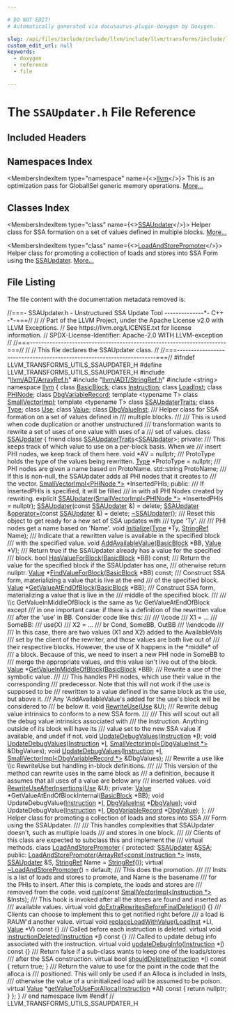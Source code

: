 ```yaml
---

# DO NOT EDIT!
# Automatically generated via docusaurus-plugin-doxygen by Doxygen.

slug: /api/files/include/include/llvm/include/llvm/transforms/include/llvm/transforms/utils/ssaupdater-h
custom_edit_url: null
keywords:
  - doxygen
  - reference
  - file

---
```





# The `SSAUpdater.h` File Reference

<DoxygenPage pluginConfig={pluginConfig}>



## Included Headers

<IncludesList>
<IncludesListItem
  filePath="llvm/ADT/ArrayRef.h"
  permalink="/docs/api/files/include/include/llvm/include/llvm/adt/arrayref-h"
  isLocal="true" />
<IncludesListItem
  filePath="llvm/ADT/StringRef.h"
  permalink="/docs/api/files/include/include/llvm/include/llvm/adt/stringref-h"
  isLocal="true" />
<IncludesListItem
  filePath="string"
  permalink=""
  isLocal="false" />
</IncludesList>

## Namespaces Index

<MembersIndex>

<MembersIndexItem
  type="namespace"
  name={<><a href="/docs/api/namespaces/llvm">llvm</a></>}>
This is an optimization pass for GlobalISel generic memory operations. <a href="/docs/api/namespaces/llvm/#details">More...</a>
</MembersIndexItem>

</MembersIndex>

## Classes Index

<MembersIndex>

<MembersIndexItem
  type="class"
  name={<><a href="/docs/api/classes/llvm/ssaupdater">SSAUpdater</a></>}>
Helper class for SSA formation on a set of values defined in multiple blocks. <a href="/docs/api/classes/llvm/ssaupdater/#details">More...</a>
</MembersIndexItem>

<MembersIndexItem
  type="class"
  name={<><a href="/docs/api/classes/llvm/loadandstorepromoter">LoadAndStorePromoter</a></>}>
Helper class for promoting a collection of loads and stores into SSA Form using the <a href="/docs/api/classes/llvm/ssaupdater">SSAUpdater</a>. <a href="/docs/api/classes/llvm/loadandstorepromoter/#details">More...</a>
</MembersIndexItem>

</MembersIndex>


## File Listing

The file content with the documentation metadata removed is:

<ProgramListing>

<Link id="l00001" /><CodeLine lineNumber="1" lineLink="/docs/api/classes/llvm/ssaupdater/#ae4d9ee7af6013309bc08eb7b3a95ea3b"><Highlight kind="comment">//===- SSAUpdater.h - Unstructured SSA Update Tool --------------&#42;- C++ -&#42;-===//</Highlight><Highlight kind="normal"></Highlight></CodeLine>
<Link id="l00002" /><CodeLine lineNumber="2"><Highlight kind="normal"></Highlight><Highlight kind="comment">//</Highlight><Highlight kind="normal"></Highlight></CodeLine>
<Link id="l00003" /><CodeLine lineNumber="3"><Highlight kind="normal"></Highlight><Highlight kind="comment">// Part of the LLVM Project, under the Apache License v2.0 with LLVM Exceptions.</Highlight><Highlight kind="normal"></Highlight></CodeLine>
<Link id="l00004" /><CodeLine lineNumber="4"><Highlight kind="normal"></Highlight><Highlight kind="comment">// See https://llvm.org/LICENSE.txt for license information.</Highlight><Highlight kind="normal"></Highlight></CodeLine>
<Link id="l00005" /><CodeLine lineNumber="5"><Highlight kind="normal"></Highlight><Highlight kind="comment">// SPDX-License-Identifier: Apache-2.0 WITH LLVM-exception</Highlight><Highlight kind="normal"></Highlight></CodeLine>
<Link id="l00006" /><CodeLine lineNumber="6"><Highlight kind="normal"></Highlight><Highlight kind="comment">//</Highlight><Highlight kind="normal"></Highlight></CodeLine>
<Link id="l00007" /><CodeLine lineNumber="7"><Highlight kind="normal"></Highlight><Highlight kind="comment">//===----------------------------------------------------------------------===//</Highlight><Highlight kind="normal"></Highlight></CodeLine>
<Link id="l00008" /><CodeLine lineNumber="8"><Highlight kind="normal"></Highlight><Highlight kind="comment">//</Highlight><Highlight kind="normal"></Highlight></CodeLine>
<Link id="l00009" /><CodeLine lineNumber="9"><Highlight kind="normal"></Highlight><Highlight kind="comment">// This file declares the SSAUpdater class.</Highlight><Highlight kind="normal"></Highlight></CodeLine>
<Link id="l00010" /><CodeLine lineNumber="10"><Highlight kind="normal"></Highlight><Highlight kind="comment">//</Highlight><Highlight kind="normal"></Highlight></CodeLine>
<Link id="l00011" /><CodeLine lineNumber="11"><Highlight kind="normal"></Highlight><Highlight kind="comment">//===----------------------------------------------------------------------===//</Highlight><Highlight kind="normal"></Highlight></CodeLine>
<Link id="l00012" /><CodeLine lineNumber="12"><Highlight kind="normal"></Highlight></CodeLine>
<Link id="l00013" /><CodeLine lineNumber="13"><Highlight kind="normal"></Highlight><Highlight kind="preprocessor">#ifndef LLVM&#95;TRANSFORMS&#95;UTILS&#95;SSAUPDATER&#95;H</Highlight><Highlight kind="normal"></Highlight></CodeLine>
<Link id="l00014" /><CodeLine lineNumber="14"><Highlight kind="normal"></Highlight><Highlight kind="preprocessor">#define LLVM&#95;TRANSFORMS&#95;UTILS&#95;SSAUPDATER&#95;H</Highlight><Highlight kind="normal"></Highlight></CodeLine>
<Link id="l00015" /><CodeLine lineNumber="15"><Highlight kind="normal"></Highlight></CodeLine>
<Link id="l00016" /><CodeLine lineNumber="16"><Highlight kind="normal"></Highlight><Highlight kind="preprocessor">#include &quot;<a href="/docs/api/files/include/include/llvm/include/llvm/adt/arrayref-h">llvm/ADT/ArrayRef.h</a>&quot;</Highlight><Highlight kind="normal"></Highlight></CodeLine>
<Link id="l00017" /><CodeLine lineNumber="17"><Highlight kind="normal"></Highlight><Highlight kind="preprocessor">#include &quot;<a href="/docs/api/files/include/include/llvm/include/llvm/adt/stringref-h">llvm/ADT/StringRef.h</a>&quot;</Highlight><Highlight kind="normal"></Highlight></CodeLine>
<Link id="l00018" /><CodeLine lineNumber="18"><Highlight kind="normal"></Highlight><Highlight kind="preprocessor">#include &lt;string&gt;</Highlight><Highlight kind="normal"></Highlight></CodeLine>
<Link id="l00019" /><CodeLine lineNumber="19"><Highlight kind="normal"></Highlight></CodeLine>
<Link id="l00020" /><CodeLine lineNumber="20"><Highlight kind="normal"></Highlight><Highlight kind="keyword">namespace </Highlight><Highlight kind="normal"><a href="/docs/api/namespaces/llvm">llvm</a> &#123;</Highlight></CodeLine>
<Link id="l00021" /><CodeLine lineNumber="21"><Highlight kind="normal"></Highlight></CodeLine>
<Link id="l00022" /><CodeLine lineNumber="22"><Highlight kind="normal"></Highlight><Highlight kind="keyword">class </Highlight><Highlight kind="normal"><a href="/docs/api/classes/llvm/basicblock">BasicBlock</a>;</Highlight></CodeLine>
<Link id="l00023" /><CodeLine lineNumber="23"><Highlight kind="normal"></Highlight><Highlight kind="keyword">class </Highlight><Highlight kind="normal"><a href="/docs/api/classes/llvm/instruction">Instruction</a>;</Highlight></CodeLine>
<Link id="l00024" /><CodeLine lineNumber="24"><Highlight kind="normal"></Highlight><Highlight kind="keyword">class </Highlight><Highlight kind="normal"><a href="/docs/api/classes/llvm/loadinst">LoadInst</a>;</Highlight></CodeLine>
<Link id="l00025" /><CodeLine lineNumber="25"><Highlight kind="normal"></Highlight><Highlight kind="keyword">class </Highlight><Highlight kind="normal"><a href="/docs/api/classes/llvm/phinode">PHINode</a>;</Highlight></CodeLine>
<Link id="l00026" /><CodeLine lineNumber="26"><Highlight kind="normal"></Highlight><Highlight kind="keyword">class </Highlight><Highlight kind="normal"><a href="/docs/api/classes/llvm/dbgvariablerecord">DbgVariableRecord</a>;</Highlight></CodeLine>
<Link id="l00027" /><CodeLine lineNumber="27"><Highlight kind="normal"></Highlight><Highlight kind="keyword">template</Highlight><Highlight kind="normal"> &lt;</Highlight><Highlight kind="keyword">typename</Highlight><Highlight kind="normal"> T&gt; </Highlight><Highlight kind="keyword">class </Highlight><Highlight kind="normal"><a href="/docs/api/classes/llvm/smallvectorimpl">SmallVectorImpl</a>;</Highlight></CodeLine>
<Link id="l00028" /><CodeLine lineNumber="28"><Highlight kind="normal"></Highlight><Highlight kind="keyword">template</Highlight><Highlight kind="normal"> &lt;</Highlight><Highlight kind="keyword">typename</Highlight><Highlight kind="normal"> T&gt; </Highlight><Highlight kind="keyword">class </Highlight><Highlight kind="normal"><a href="/docs/api/classes/llvm/ssaupdatertraits">SSAUpdaterTraits</a>;</Highlight></CodeLine>
<Link id="l00029" /><CodeLine lineNumber="29"><Highlight kind="normal"></Highlight><Highlight kind="keyword">class </Highlight><Highlight kind="normal"><a href="/docs/api/classes/llvm/type">Type</a>;</Highlight></CodeLine>
<Link id="l00030" /><CodeLine lineNumber="30"><Highlight kind="normal"></Highlight><Highlight kind="keyword">class </Highlight><Highlight kind="normal"><a href="/docs/api/classes/llvm/use">Use</a>;</Highlight></CodeLine>
<Link id="l00031" /><CodeLine lineNumber="31"><Highlight kind="normal"></Highlight><Highlight kind="keyword">class </Highlight><Highlight kind="normal"><a href="/docs/api/classes/llvm/value">Value</a>;</Highlight></CodeLine>
<Link id="l00032" /><CodeLine lineNumber="32"><Highlight kind="normal"></Highlight><Highlight kind="keyword">class </Highlight><Highlight kind="normal"><a href="/docs/api/classes/llvm/dbgvalueinst">DbgValueInst</a>;</Highlight></CodeLine>
<Link id="l00033" /><CodeLine lineNumber="33"><Highlight kind="normal"></Highlight><Highlight kind="comment"></Highlight></CodeLine>
<Link id="l00034" /><CodeLine lineNumber="34"><Highlight kind="comment">/// Helper class for SSA formation on a set of values defined in</Highlight></CodeLine>
<Link id="l00035" /><CodeLine lineNumber="35"><Highlight kind="comment">/// multiple blocks.</Highlight></CodeLine>
<Link id="l00036" /><CodeLine lineNumber="36"><Highlight kind="comment">///</Highlight></CodeLine>
<Link id="l00037" /><CodeLine lineNumber="37"><Highlight kind="comment">/// This is used when code duplication or another unstructured</Highlight></CodeLine>
<Link id="l00038" /><CodeLine lineNumber="38"><Highlight kind="comment">/// transformation wants to rewrite a set of uses of one value with uses of a</Highlight></CodeLine>
<Link id="l00039" /><CodeLine lineNumber="39"><Highlight kind="comment">/// set of values.</Highlight><Highlight kind="normal"></Highlight></CodeLine>
<Link id="l00040" /><CodeLine lineNumber="40" lineLink="/docs/api/classes/llvm/ssaupdater"><Highlight kind="normal"></Highlight><Highlight kind="keyword">class </Highlight><Highlight kind="normal"><a href="/docs/api/classes/llvm/ssaupdater/#a8450e3821baaad374cd2e01184e07b9c">SSAUpdater</a> &#123;</Highlight></CodeLine>
<Link id="l00041" /><CodeLine lineNumber="41"><Highlight kind="normal">  </Highlight><Highlight kind="keyword">friend</Highlight><Highlight kind="normal"> </Highlight><Highlight kind="keyword">class </Highlight><Highlight kind="normal"><a href="/docs/api/classes/llvm/ssaupdatertraits">SSAUpdaterTraits</a>&lt;<a href="/docs/api/classes/llvm/ssaupdater/#a8450e3821baaad374cd2e01184e07b9c">SSAUpdater</a>&gt;;</Highlight></CodeLine>
<Link id="l00042" /><CodeLine lineNumber="42"><Highlight kind="normal"></Highlight></CodeLine>
<Link id="l00043" /><CodeLine lineNumber="43"><Highlight kind="normal"></Highlight><Highlight kind="keyword">private</Highlight><Highlight kind="normal">:</Highlight><Highlight kind="comment"></Highlight></CodeLine>
<Link id="l00044" /><CodeLine lineNumber="44"><Highlight kind="comment">  /// This keeps track of which value to use on a per-block basis. When we</Highlight></CodeLine>
<Link id="l00045" /><CodeLine lineNumber="45"><Highlight kind="comment">  /// insert PHI nodes, we keep track of them here.</Highlight><Highlight kind="normal"></Highlight></CodeLine>
<Link id="l00046" /><CodeLine lineNumber="46"><Highlight kind="normal">  </Highlight><Highlight kind="keywordtype">void</Highlight><Highlight kind="normal"> &#42;AV = </Highlight><Highlight kind="keyword">nullptr</Highlight><Highlight kind="normal">;</Highlight></CodeLine>
<Link id="l00047" /><CodeLine lineNumber="47"><Highlight kind="normal"></Highlight><Highlight kind="comment"></Highlight></CodeLine>
<Link id="l00048" /><CodeLine lineNumber="48"><Highlight kind="comment">  /// ProtoType holds the type of the values being rewritten.</Highlight><Highlight kind="normal"></Highlight></CodeLine>
<Link id="l00049" /><CodeLine lineNumber="49"><Highlight kind="normal">  <a href="/docs/api/classes/llvm/type">Type</a> &#42;ProtoType = </Highlight><Highlight kind="keyword">nullptr</Highlight><Highlight kind="normal">;</Highlight></CodeLine>
<Link id="l00050" /><CodeLine lineNumber="50"><Highlight kind="normal"></Highlight><Highlight kind="comment"></Highlight></CodeLine>
<Link id="l00051" /><CodeLine lineNumber="51"><Highlight kind="comment">  /// PHI nodes are given a name based on ProtoName.</Highlight><Highlight kind="normal"></Highlight></CodeLine>
<Link id="l00052" /><CodeLine lineNumber="52"><Highlight kind="normal">  std::string ProtoName;</Highlight></CodeLine>
<Link id="l00053" /><CodeLine lineNumber="53"><Highlight kind="normal"></Highlight><Highlight kind="comment"></Highlight></CodeLine>
<Link id="l00054" /><CodeLine lineNumber="54"><Highlight kind="comment">  /// If this is non-null, the SSAUpdater adds all PHI nodes that it creates to</Highlight></CodeLine>
<Link id="l00055" /><CodeLine lineNumber="55"><Highlight kind="comment">  /// the vector.</Highlight><Highlight kind="normal"></Highlight></CodeLine>
<Link id="l00056" /><CodeLine lineNumber="56"><Highlight kind="normal">  <a href="/docs/api/classes/llvm/smallvectorimpl">SmallVectorImpl&lt;PHINode &#42;&gt;</a> &#42;InsertedPHIs;</Highlight></CodeLine>
<Link id="l00057" /><CodeLine lineNumber="57"><Highlight kind="normal"></Highlight></CodeLine>
<Link id="l00058" /><CodeLine lineNumber="58"><Highlight kind="normal"></Highlight><Highlight kind="keyword">public</Highlight><Highlight kind="normal">:</Highlight><Highlight kind="comment"></Highlight></CodeLine>
<Link id="l00059" /><CodeLine lineNumber="59"><Highlight kind="comment">  /// If InsertedPHIs is specified, it will be filled</Highlight></CodeLine>
<Link id="l00060" /><CodeLine lineNumber="60"><Highlight kind="comment">  /// in with all PHI Nodes created by rewriting.</Highlight><Highlight kind="normal"></Highlight></CodeLine>
<Link id="l00061" /><CodeLine lineNumber="61"><Highlight kind="normal">  </Highlight><Highlight kind="keyword">explicit</Highlight><Highlight kind="normal"> <a href="/docs/api/classes/llvm/ssaupdater/#a8450e3821baaad374cd2e01184e07b9c">SSAUpdater</a>(<a href="/docs/api/classes/llvm/smallvectorimpl">SmallVectorImpl&lt;PHINode &#42;&gt;</a> &#42;InsertedPHIs = </Highlight><Highlight kind="keyword">nullptr</Highlight><Highlight kind="normal">);</Highlight></CodeLine>
<Link id="l00062" /><CodeLine lineNumber="62" lineLink="/docs/api/classes/llvm/ssaupdater/#ab12d8b019d8a4561686fa1493476eb7f"><Highlight kind="normal">  <a href="/docs/api/classes/llvm/ssaupdater/#ab12d8b019d8a4561686fa1493476eb7f">SSAUpdater</a>(</Highlight><Highlight kind="keyword">const</Highlight><Highlight kind="normal"> <a href="/docs/api/classes/llvm/ssaupdater/#a8450e3821baaad374cd2e01184e07b9c">SSAUpdater</a> &amp;) = </Highlight><Highlight kind="keyword">delete</Highlight><Highlight kind="normal">;</Highlight></CodeLine>
<Link id="l00063" /><CodeLine lineNumber="63" lineLink="/docs/api/classes/llvm/ssaupdater/#a372e48a7ebee2344db07fef48667604e"><Highlight kind="normal">  <a href="/docs/api/classes/llvm/ssaupdater/#a8450e3821baaad374cd2e01184e07b9c">SSAUpdater</a> &amp;<a href="/docs/api/classes/llvm/ssaupdater/#a372e48a7ebee2344db07fef48667604e">operator=</a>(</Highlight><Highlight kind="keyword">const</Highlight><Highlight kind="normal"> <a href="/docs/api/classes/llvm/ssaupdater/#a8450e3821baaad374cd2e01184e07b9c">SSAUpdater</a> &amp;) = </Highlight><Highlight kind="keyword">delete</Highlight><Highlight kind="normal">;</Highlight></CodeLine>
<Link id="l00064" /><CodeLine lineNumber="64"><Highlight kind="normal">  <a href="/docs/api/classes/llvm/ssaupdater/#a5a1cb31475d8d5088cbe0e04e3b27a64">~SSAUpdater</a>();</Highlight></CodeLine>
<Link id="l00065" /><CodeLine lineNumber="65"><Highlight kind="normal"></Highlight><Highlight kind="comment"></Highlight></CodeLine>
<Link id="l00066" /><CodeLine lineNumber="66"><Highlight kind="comment">  /// Reset this object to get ready for a new set of SSA updates with</Highlight></CodeLine>
<Link id="l00067" /><CodeLine lineNumber="67"><Highlight kind="comment">  /// type &#39;Ty&#39;.</Highlight></CodeLine>
<Link id="l00068" /><CodeLine lineNumber="68"><Highlight kind="comment">  ///</Highlight></CodeLine>
<Link id="l00069" /><CodeLine lineNumber="69"><Highlight kind="comment">  /// PHI nodes get a name based on &#39;Name&#39;.</Highlight><Highlight kind="normal"></Highlight></CodeLine>
<Link id="l00070" /><CodeLine lineNumber="70"><Highlight kind="normal">  </Highlight><Highlight kind="keywordtype">void</Highlight><Highlight kind="normal"> <a href="/docs/api/classes/llvm/ssaupdater/#a4fe3279aae4f726813a672d4a9b26cb1">Initialize</a>(<a href="/docs/api/classes/llvm/type">Type</a> &#42;Ty, <a href="/docs/api/classes/llvm/stringref">StringRef</a> Name);</Highlight></CodeLine>
<Link id="l00071" /><CodeLine lineNumber="71"><Highlight kind="normal"></Highlight><Highlight kind="comment"></Highlight></CodeLine>
<Link id="l00072" /><CodeLine lineNumber="72"><Highlight kind="comment">  /// Indicate that a rewritten value is available in the specified block</Highlight></CodeLine>
<Link id="l00073" /><CodeLine lineNumber="73"><Highlight kind="comment">  /// with the specified value.</Highlight><Highlight kind="normal"></Highlight></CodeLine>
<Link id="l00074" /><CodeLine lineNumber="74"><Highlight kind="normal">  </Highlight><Highlight kind="keywordtype">void</Highlight><Highlight kind="normal"> <a href="/docs/api/classes/llvm/ssaupdater/#af0d1a82b4e629e834c2ed53e5cbe22ef">AddAvailableValue</a>(<a href="/docs/api/classes/llvm/basicblock">BasicBlock</a> &#42;BB, <a href="/docs/api/classes/llvm/value">Value</a> &#42;V);</Highlight></CodeLine>
<Link id="l00075" /><CodeLine lineNumber="75"><Highlight kind="normal"></Highlight><Highlight kind="comment"></Highlight></CodeLine>
<Link id="l00076" /><CodeLine lineNumber="76"><Highlight kind="comment">  /// Return true if the SSAUpdater already has a value for the specified</Highlight></CodeLine>
<Link id="l00077" /><CodeLine lineNumber="77"><Highlight kind="comment">  /// block.</Highlight><Highlight kind="normal"></Highlight></CodeLine>
<Link id="l00078" /><CodeLine lineNumber="78"><Highlight kind="normal">  </Highlight><Highlight kind="keywordtype">bool</Highlight><Highlight kind="normal"> <a href="/docs/api/classes/llvm/ssaupdater/#ab671042c23924e0216c4a0b830ad2a04">HasValueForBlock</a>(<a href="/docs/api/classes/llvm/basicblock">BasicBlock</a> &#42;BB) </Highlight><Highlight kind="keyword">const</Highlight><Highlight kind="normal">;</Highlight></CodeLine>
<Link id="l00079" /><CodeLine lineNumber="79"><Highlight kind="normal"></Highlight><Highlight kind="comment"></Highlight></CodeLine>
<Link id="l00080" /><CodeLine lineNumber="80"><Highlight kind="comment">  /// Return the value for the specified block if the SSAUpdater has one,</Highlight></CodeLine>
<Link id="l00081" /><CodeLine lineNumber="81"><Highlight kind="comment">  /// otherwise return nullptr.</Highlight><Highlight kind="normal"></Highlight></CodeLine>
<Link id="l00082" /><CodeLine lineNumber="82"><Highlight kind="normal">  <a href="/docs/api/classes/llvm/value">Value</a> &#42;<a href="/docs/api/classes/llvm/ssaupdater/#a24eaf55565ed385982d147ce3c354b40">FindValueForBlock</a>(<a href="/docs/api/classes/llvm/basicblock">BasicBlock</a> &#42;BB) </Highlight><Highlight kind="keyword">const</Highlight><Highlight kind="normal">;</Highlight></CodeLine>
<Link id="l00083" /><CodeLine lineNumber="83"><Highlight kind="normal"></Highlight><Highlight kind="comment"></Highlight></CodeLine>
<Link id="l00084" /><CodeLine lineNumber="84"><Highlight kind="comment">  /// Construct SSA form, materializing a value that is live at the end</Highlight></CodeLine>
<Link id="l00085" /><CodeLine lineNumber="85"><Highlight kind="comment">  /// of the specified block.</Highlight><Highlight kind="normal"></Highlight></CodeLine>
<Link id="l00086" /><CodeLine lineNumber="86"><Highlight kind="normal">  <a href="/docs/api/classes/llvm/value">Value</a> &#42;<a href="/docs/api/classes/llvm/ssaupdater/#acecfb9d97da9885264b3bde6bd6a64e8">GetValueAtEndOfBlock</a>(<a href="/docs/api/classes/llvm/basicblock">BasicBlock</a> &#42;BB);</Highlight></CodeLine>
<Link id="l00087" /><CodeLine lineNumber="87"><Highlight kind="normal"></Highlight><Highlight kind="comment"></Highlight></CodeLine>
<Link id="l00088" /><CodeLine lineNumber="88"><Highlight kind="comment">  /// Construct SSA form, materializing a value that is live in the</Highlight></CodeLine>
<Link id="l00089" /><CodeLine lineNumber="89"><Highlight kind="comment">  /// middle of the specified block.</Highlight></CodeLine>
<Link id="l00090" /><CodeLine lineNumber="90"><Highlight kind="comment">  ///</Highlight></CodeLine>
<Link id="l00091" /><CodeLine lineNumber="91"><Highlight kind="comment">  /// \\c GetValueInMiddleOfBlock is the same as \\c GetValueAtEndOfBlock except</Highlight></CodeLine>
<Link id="l00092" /><CodeLine lineNumber="92"><Highlight kind="comment">  /// in one important case: if there is a definition of the rewritten value</Highlight></CodeLine>
<Link id="l00093" /><CodeLine lineNumber="93"><Highlight kind="comment">  /// after the &#39;use&#39; in BB.  Consider code like this:</Highlight></CodeLine>
<Link id="l00094" /><CodeLine lineNumber="94"><Highlight kind="comment">  ///</Highlight></CodeLine>
<Link id="l00095" /><CodeLine lineNumber="95"><Highlight kind="comment">  /// \\code</Highlight></CodeLine>
<Link id="l00096" /><CodeLine lineNumber="96"><Highlight kind="comment">  ///      X1 = ...</Highlight></CodeLine>
<Link id="l00097" /><CodeLine lineNumber="97"><Highlight kind="comment">  ///   SomeBB:</Highlight></CodeLine>
<Link id="l00098" /><CodeLine lineNumber="98"><Highlight kind="comment">  ///      use(X)</Highlight></CodeLine>
<Link id="l00099" /><CodeLine lineNumber="99"><Highlight kind="comment">  ///      X2 = ...</Highlight></CodeLine>
<Link id="l00100" /><CodeLine lineNumber="100"><Highlight kind="comment">  ///      br Cond, SomeBB, OutBB</Highlight></CodeLine>
<Link id="l00101" /><CodeLine lineNumber="101"><Highlight kind="comment">  /// \\endcode</Highlight></CodeLine>
<Link id="l00102" /><CodeLine lineNumber="102"><Highlight kind="comment">  ///</Highlight></CodeLine>
<Link id="l00103" /><CodeLine lineNumber="103"><Highlight kind="comment">  /// In this case, there are two values (X1 and X2) added to the AvailableVals</Highlight></CodeLine>
<Link id="l00104" /><CodeLine lineNumber="104"><Highlight kind="comment">  /// set by the client of the rewriter, and those values are both live out of</Highlight></CodeLine>
<Link id="l00105" /><CodeLine lineNumber="105"><Highlight kind="comment">  /// their respective blocks.  However, the use of X happens in the &#42;middle&#42; of</Highlight></CodeLine>
<Link id="l00106" /><CodeLine lineNumber="106"><Highlight kind="comment">  /// a block.  Because of this, we need to insert a new PHI node in SomeBB to</Highlight></CodeLine>
<Link id="l00107" /><CodeLine lineNumber="107"><Highlight kind="comment">  /// merge the appropriate values, and this value isn&#39;t live out of the block.</Highlight><Highlight kind="normal"></Highlight></CodeLine>
<Link id="l00108" /><CodeLine lineNumber="108"><Highlight kind="normal">  <a href="/docs/api/classes/llvm/value">Value</a> &#42;<a href="/docs/api/classes/llvm/ssaupdater/#a5b0e45dbba53e985f1b9c532fb5f200b">GetValueInMiddleOfBlock</a>(<a href="/docs/api/classes/llvm/basicblock">BasicBlock</a> &#42;BB);</Highlight></CodeLine>
<Link id="l00109" /><CodeLine lineNumber="109"><Highlight kind="normal"></Highlight><Highlight kind="comment"></Highlight></CodeLine>
<Link id="l00110" /><CodeLine lineNumber="110"><Highlight kind="comment">  /// Rewrite a use of the symbolic value.</Highlight></CodeLine>
<Link id="l00111" /><CodeLine lineNumber="111"><Highlight kind="comment">  ///</Highlight></CodeLine>
<Link id="l00112" /><CodeLine lineNumber="112"><Highlight kind="comment">  /// This handles PHI nodes, which use their value in the corresponding</Highlight></CodeLine>
<Link id="l00113" /><CodeLine lineNumber="113"><Highlight kind="comment">  /// predecessor. Note that this will not work if the use is supposed to be</Highlight></CodeLine>
<Link id="l00114" /><CodeLine lineNumber="114"><Highlight kind="comment">  /// rewritten to a value defined in the same block as the use, but above it.</Highlight></CodeLine>
<Link id="l00115" /><CodeLine lineNumber="115"><Highlight kind="comment">  /// Any &#39;AddAvailableValue&#39;s added for the use&#39;s block will be considered to</Highlight></CodeLine>
<Link id="l00116" /><CodeLine lineNumber="116"><Highlight kind="comment">  /// be below it.</Highlight><Highlight kind="normal"></Highlight></CodeLine>
<Link id="l00117" /><CodeLine lineNumber="117"><Highlight kind="normal">  </Highlight><Highlight kind="keywordtype">void</Highlight><Highlight kind="normal"> <a href="/docs/api/classes/llvm/ssaupdater/#a05c4f6837ee786e83246beeb01e3aa8d">RewriteUse</a>(<a href="/docs/api/classes/llvm/use">Use</a> &amp;U);</Highlight></CodeLine>
<Link id="l00118" /><CodeLine lineNumber="118"><Highlight kind="normal"></Highlight><Highlight kind="comment"></Highlight></CodeLine>
<Link id="l00119" /><CodeLine lineNumber="119"><Highlight kind="comment">  /// Rewrite debug value intrinsics to conform to a new SSA form.</Highlight></CodeLine>
<Link id="l00120" /><CodeLine lineNumber="120"><Highlight kind="comment">  ///</Highlight></CodeLine>
<Link id="l00121" /><CodeLine lineNumber="121"><Highlight kind="comment">  /// This will scout out all the debug value intrinsics associated with</Highlight></CodeLine>
<Link id="l00122" /><CodeLine lineNumber="122"><Highlight kind="comment">  /// the instruction. Anything outside of its block will have its</Highlight></CodeLine>
<Link id="l00123" /><CodeLine lineNumber="123"><Highlight kind="comment">  /// value set to the new SSA value if available, and undef if not.</Highlight><Highlight kind="normal"></Highlight></CodeLine>
<Link id="l00124" /><CodeLine lineNumber="124"><Highlight kind="normal">  </Highlight><Highlight kind="keywordtype">void</Highlight><Highlight kind="normal"> <a href="/docs/api/classes/llvm/ssaupdater/#aa3e6b78bbdd6959f19055f44fa4b7021">UpdateDebugValues</a>(<a href="/docs/api/classes/llvm/instruction">Instruction</a> &#42;<a href="/docs/api/files/lib/lib/support/md5-cpp/#ac0eafdc9ee161b71e7af98af736952fd">I</a>);</Highlight></CodeLine>
<Link id="l00125" /><CodeLine lineNumber="125"><Highlight kind="normal">  </Highlight><Highlight kind="keywordtype">void</Highlight><Highlight kind="normal"> <a href="/docs/api/classes/llvm/ssaupdater/#aa3e6b78bbdd6959f19055f44fa4b7021">UpdateDebugValues</a>(<a href="/docs/api/classes/llvm/instruction">Instruction</a> &#42;<a href="/docs/api/files/lib/lib/support/md5-cpp/#ac0eafdc9ee161b71e7af98af736952fd">I</a>,</Highlight></CodeLine>
<Link id="l00126" /><CodeLine lineNumber="126"><Highlight kind="normal">                         <a href="/docs/api/classes/llvm/smallvectorimpl">SmallVectorImpl&lt;DbgValueInst &#42;&gt;</a> &amp;DbgValues);</Highlight></CodeLine>
<Link id="l00127" /><CodeLine lineNumber="127"><Highlight kind="normal">  </Highlight><Highlight kind="keywordtype">void</Highlight><Highlight kind="normal"> <a href="/docs/api/classes/llvm/ssaupdater/#aa3e6b78bbdd6959f19055f44fa4b7021">UpdateDebugValues</a>(<a href="/docs/api/classes/llvm/instruction">Instruction</a> &#42;<a href="/docs/api/files/lib/lib/support/md5-cpp/#ac0eafdc9ee161b71e7af98af736952fd">I</a>,</Highlight></CodeLine>
<Link id="l00128" /><CodeLine lineNumber="128"><Highlight kind="normal">                         <a href="/docs/api/classes/llvm/smallvectorimpl">SmallVectorImpl&lt;DbgVariableRecord &#42;&gt;</a> &amp;DbgValues);</Highlight></CodeLine>
<Link id="l00129" /><CodeLine lineNumber="129"><Highlight kind="normal"></Highlight><Highlight kind="comment"></Highlight></CodeLine>
<Link id="l00130" /><CodeLine lineNumber="130"><Highlight kind="comment">  /// Rewrite a use like \\c RewriteUse but handling in-block definitions.</Highlight></CodeLine>
<Link id="l00131" /><CodeLine lineNumber="131"><Highlight kind="comment">  ///</Highlight></CodeLine>
<Link id="l00132" /><CodeLine lineNumber="132"><Highlight kind="comment">  /// This version of the method can rewrite uses in the same block as</Highlight></CodeLine>
<Link id="l00133" /><CodeLine lineNumber="133"><Highlight kind="comment">  /// a definition, because it assumes that all uses of a value are below any</Highlight></CodeLine>
<Link id="l00134" /><CodeLine lineNumber="134"><Highlight kind="comment">  /// inserted values.</Highlight><Highlight kind="normal"></Highlight></CodeLine>
<Link id="l00135" /><CodeLine lineNumber="135"><Highlight kind="normal">  </Highlight><Highlight kind="keywordtype">void</Highlight><Highlight kind="normal"> <a href="/docs/api/classes/llvm/ssaupdater/#a248544705875de8ef1c533827ec73a2e">RewriteUseAfterInsertions</a>(<a href="/docs/api/classes/llvm/use">Use</a> &amp;U);</Highlight></CodeLine>
<Link id="l00136" /><CodeLine lineNumber="136"><Highlight kind="normal"></Highlight></CodeLine>
<Link id="l00137" /><CodeLine lineNumber="137"><Highlight kind="normal"></Highlight><Highlight kind="keyword">private</Highlight><Highlight kind="normal">:</Highlight></CodeLine>
<Link id="l00138" /><CodeLine lineNumber="138"><Highlight kind="normal">  <a href="/docs/api/classes/llvm/value">Value</a> &#42;GetValueAtEndOfBlockInternal(<a href="/docs/api/classes/llvm/basicblock">BasicBlock</a> &#42;BB);</Highlight></CodeLine>
<Link id="l00139" /><CodeLine lineNumber="139"><Highlight kind="normal">  </Highlight><Highlight kind="keywordtype">void</Highlight><Highlight kind="normal"> UpdateDebugValue(<a href="/docs/api/classes/llvm/instruction">Instruction</a> &#42;<a href="/docs/api/files/lib/lib/support/md5-cpp/#ac0eafdc9ee161b71e7af98af736952fd">I</a>, <a href="/docs/api/classes/llvm/dbgvalueinst">DbgValueInst</a> &#42;<a href="/docs/api/classes/livedebugvalues/dbgvalue">DbgValue</a>);</Highlight></CodeLine>
<Link id="l00140" /><CodeLine lineNumber="140"><Highlight kind="normal">  </Highlight><Highlight kind="keywordtype">void</Highlight><Highlight kind="normal"> UpdateDebugValue(<a href="/docs/api/classes/llvm/instruction">Instruction</a> &#42;<a href="/docs/api/files/lib/lib/support/md5-cpp/#ac0eafdc9ee161b71e7af98af736952fd">I</a>, <a href="/docs/api/classes/llvm/dbgvariablerecord">DbgVariableRecord</a> &#42;<a href="/docs/api/classes/livedebugvalues/dbgvalue">DbgValue</a>);</Highlight></CodeLine>
<Link id="l00141" /><CodeLine lineNumber="141"><Highlight kind="normal">&#125;;</Highlight></CodeLine>
<Link id="l00142" /><CodeLine lineNumber="142"><Highlight kind="normal"></Highlight><Highlight kind="comment"></Highlight></CodeLine>
<Link id="l00143" /><CodeLine lineNumber="143"><Highlight kind="comment">/// Helper class for promoting a collection of loads and stores into SSA</Highlight></CodeLine>
<Link id="l00144" /><CodeLine lineNumber="144"><Highlight kind="comment">/// Form using the SSAUpdater.</Highlight></CodeLine>
<Link id="l00145" /><CodeLine lineNumber="145"><Highlight kind="comment">///</Highlight></CodeLine>
<Link id="l00146" /><CodeLine lineNumber="146"><Highlight kind="comment">/// This handles complexities that SSAUpdater doesn&#39;t, such as multiple loads</Highlight></CodeLine>
<Link id="l00147" /><CodeLine lineNumber="147"><Highlight kind="comment">/// and stores in one block.</Highlight></CodeLine>
<Link id="l00148" /><CodeLine lineNumber="148"><Highlight kind="comment">///</Highlight></CodeLine>
<Link id="l00149" /><CodeLine lineNumber="149"><Highlight kind="comment">/// Clients of this class are expected to subclass this and implement the</Highlight></CodeLine>
<Link id="l00150" /><CodeLine lineNumber="150"><Highlight kind="comment">/// virtual methods.</Highlight><Highlight kind="normal"></Highlight></CodeLine>
<Link id="l00151" /><CodeLine lineNumber="151" lineLink="/docs/api/classes/llvm/loadandstorepromoter"><Highlight kind="normal"></Highlight><Highlight kind="keyword">class </Highlight><Highlight kind="normal"><a href="/docs/api/classes/llvm/loadandstorepromoter/#a5a4040326a09f994f2b5481cf5c8da82">LoadAndStorePromoter</a> &#123;</Highlight></CodeLine>
<Link id="l00152" /><CodeLine lineNumber="152"><Highlight kind="normal"></Highlight><Highlight kind="keyword">protected</Highlight><Highlight kind="normal">:</Highlight></CodeLine>
<Link id="l00153" /><CodeLine lineNumber="153" lineLink="/docs/api/classes/llvm/loadandstorepromoter/#adbfdd1721b153d96672de12d3ec06637"><Highlight kind="normal">  <a href="/docs/api/classes/llvm/ssaupdater">SSAUpdater</a> &amp;<a href="/docs/api/classes/llvm/loadandstorepromoter/#adbfdd1721b153d96672de12d3ec06637">SSA</a>;</Highlight></CodeLine>
<Link id="l00154" /><CodeLine lineNumber="154"><Highlight kind="normal"></Highlight></CodeLine>
<Link id="l00155" /><CodeLine lineNumber="155"><Highlight kind="normal"></Highlight><Highlight kind="keyword">public</Highlight><Highlight kind="normal">:</Highlight></CodeLine>
<Link id="l00156" /><CodeLine lineNumber="156"><Highlight kind="normal">  <a href="/docs/api/classes/llvm/loadandstorepromoter/#a5a4040326a09f994f2b5481cf5c8da82">LoadAndStorePromoter</a>(<a href="/docs/api/classes/llvm/arrayref">ArrayRef&lt;const Instruction &#42;&gt;</a> Insts,</Highlight></CodeLine>
<Link id="l00157" /><CodeLine lineNumber="157"><Highlight kind="normal">                       <a href="/docs/api/classes/llvm/ssaupdater">SSAUpdater</a> &amp;S, <a href="/docs/api/classes/llvm/stringref">StringRef</a> Name = <a href="/docs/api/classes/llvm/stringref">StringRef</a>());</Highlight></CodeLine>
<Link id="l00158" /><CodeLine lineNumber="158" lineLink="/docs/api/classes/llvm/loadandstorepromoter/#acd2784430c58fb232b79f7d2db18beaf"><Highlight kind="normal">  </Highlight><Highlight kind="keyword">virtual</Highlight><Highlight kind="normal"> <a href="/docs/api/classes/llvm/loadandstorepromoter/#acd2784430c58fb232b79f7d2db18beaf">~LoadAndStorePromoter</a>() = </Highlight><Highlight kind="keywordflow">default</Highlight><Highlight kind="normal">;</Highlight></CodeLine>
<Link id="l00159" /><CodeLine lineNumber="159"><Highlight kind="normal"></Highlight><Highlight kind="comment"></Highlight></CodeLine>
<Link id="l00160" /><CodeLine lineNumber="160"><Highlight kind="comment">  /// This does the promotion.</Highlight></CodeLine>
<Link id="l00161" /><CodeLine lineNumber="161"><Highlight kind="comment">  ///</Highlight></CodeLine>
<Link id="l00162" /><CodeLine lineNumber="162"><Highlight kind="comment">  /// Insts is a list of loads and stores to promote, and Name is the basename</Highlight></CodeLine>
<Link id="l00163" /><CodeLine lineNumber="163"><Highlight kind="comment">  /// for the PHIs to insert. After this is complete, the loads and stores are</Highlight></CodeLine>
<Link id="l00164" /><CodeLine lineNumber="164"><Highlight kind="comment">  /// removed from the code.</Highlight><Highlight kind="normal"></Highlight></CodeLine>
<Link id="l00165" /><CodeLine lineNumber="165"><Highlight kind="normal">  </Highlight><Highlight kind="keywordtype">void</Highlight><Highlight kind="normal"> <a href="/docs/api/classes/llvm/loadandstorepromoter/#ac1da68baf80229b2d8af34499eb1c73f">run</a>(</Highlight><Highlight kind="keyword">const</Highlight><Highlight kind="normal"> <a href="/docs/api/classes/llvm/smallvectorimpl">SmallVectorImpl&lt;Instruction &#42;&gt;</a> &amp;Insts);</Highlight></CodeLine>
<Link id="l00166" /><CodeLine lineNumber="166"><Highlight kind="normal"></Highlight><Highlight kind="comment"></Highlight></CodeLine>
<Link id="l00167" /><CodeLine lineNumber="167"><Highlight kind="comment">  /// This hook is invoked after all the stores are found and inserted as</Highlight></CodeLine>
<Link id="l00168" /><CodeLine lineNumber="168"><Highlight kind="comment">  /// available values.</Highlight><Highlight kind="normal"></Highlight></CodeLine>
<Link id="l00169" /><CodeLine lineNumber="169" lineLink="/docs/api/classes/llvm/loadandstorepromoter/#a0559a676152aa1421ed8ff6a4dfde66b"><Highlight kind="normal">  </Highlight><Highlight kind="keyword">virtual</Highlight><Highlight kind="normal"> </Highlight><Highlight kind="keywordtype">void</Highlight><Highlight kind="normal"> <a href="/docs/api/classes/llvm/loadandstorepromoter/#a0559a676152aa1421ed8ff6a4dfde66b">doExtraRewritesBeforeFinalDeletion</a>() &#123;&#125;</Highlight></CodeLine>
<Link id="l00170" /><CodeLine lineNumber="170"><Highlight kind="normal"></Highlight><Highlight kind="comment"></Highlight></CodeLine>
<Link id="l00171" /><CodeLine lineNumber="171"><Highlight kind="comment">  /// Clients can choose to implement this to get notified right before</Highlight></CodeLine>
<Link id="l00172" /><CodeLine lineNumber="172"><Highlight kind="comment">  /// a load is RAUW&#39;d another value.</Highlight><Highlight kind="normal"></Highlight></CodeLine>
<Link id="l00173" /><CodeLine lineNumber="173" lineLink="/docs/api/classes/llvm/loadandstorepromoter/#a8323f250fbb2b45a78080ae308a15977"><Highlight kind="normal">  </Highlight><Highlight kind="keyword">virtual</Highlight><Highlight kind="normal"> </Highlight><Highlight kind="keywordtype">void</Highlight><Highlight kind="normal"> <a href="/docs/api/classes/llvm/loadandstorepromoter/#a8323f250fbb2b45a78080ae308a15977">replaceLoadWithValue</a>(<a href="/docs/api/classes/llvm/loadinst">LoadInst</a> &#42;LI, <a href="/docs/api/classes/llvm/value">Value</a> &#42;V)</Highlight><Highlight kind="keyword"> const </Highlight><Highlight kind="normal">&#123;&#125;</Highlight></CodeLine>
<Link id="l00174" /><CodeLine lineNumber="174"><Highlight kind="normal"></Highlight><Highlight kind="comment"></Highlight></CodeLine>
<Link id="l00175" /><CodeLine lineNumber="175"><Highlight kind="comment">  /// Called before each instruction is deleted.</Highlight><Highlight kind="normal"></Highlight></CodeLine>
<Link id="l00176" /><CodeLine lineNumber="176" lineLink="/docs/api/classes/llvm/loadandstorepromoter/#a012fcb5ec538c2210ad15e8afcf061ed"><Highlight kind="normal">  </Highlight><Highlight kind="keyword">virtual</Highlight><Highlight kind="normal"> </Highlight><Highlight kind="keywordtype">void</Highlight><Highlight kind="normal"> <a href="/docs/api/classes/llvm/loadandstorepromoter/#a012fcb5ec538c2210ad15e8afcf061ed">instructionDeleted</a>(<a href="/docs/api/classes/llvm/instruction">Instruction</a> &#42;<a href="/docs/api/files/lib/lib/support/md5-cpp/#ac0eafdc9ee161b71e7af98af736952fd">I</a>)</Highlight><Highlight kind="keyword"> const </Highlight><Highlight kind="normal">&#123;&#125;</Highlight></CodeLine>
<Link id="l00177" /><CodeLine lineNumber="177"><Highlight kind="normal"></Highlight><Highlight kind="comment"></Highlight></CodeLine>
<Link id="l00178" /><CodeLine lineNumber="178"><Highlight kind="comment">  /// Called to update debug info associated with the instruction.</Highlight><Highlight kind="normal"></Highlight></CodeLine>
<Link id="l00179" /><CodeLine lineNumber="179" lineLink="/docs/api/classes/llvm/loadandstorepromoter/#aded1d51669c3499f8333ad933f68ec23"><Highlight kind="normal">  </Highlight><Highlight kind="keyword">virtual</Highlight><Highlight kind="normal"> </Highlight><Highlight kind="keywordtype">void</Highlight><Highlight kind="normal"> <a href="/docs/api/classes/llvm/loadandstorepromoter/#aded1d51669c3499f8333ad933f68ec23">updateDebugInfo</a>(<a href="/docs/api/classes/llvm/instruction">Instruction</a> &#42;<a href="/docs/api/files/lib/lib/support/md5-cpp/#ac0eafdc9ee161b71e7af98af736952fd">I</a>)</Highlight><Highlight kind="keyword"> const </Highlight><Highlight kind="normal">&#123;&#125;</Highlight></CodeLine>
<Link id="l00180" /><CodeLine lineNumber="180"><Highlight kind="normal"></Highlight><Highlight kind="comment"></Highlight></CodeLine>
<Link id="l00181" /><CodeLine lineNumber="181"><Highlight kind="comment">  /// Return false if a sub-class wants to keep one of the loads/stores</Highlight></CodeLine>
<Link id="l00182" /><CodeLine lineNumber="182"><Highlight kind="comment">  /// after the SSA construction.</Highlight><Highlight kind="normal"></Highlight></CodeLine>
<Link id="l00183" /><CodeLine lineNumber="183" lineLink="/docs/api/classes/llvm/loadandstorepromoter/#aee1b74c8b9813e189733f6c5a63495e6"><Highlight kind="normal">  </Highlight><Highlight kind="keyword">virtual</Highlight><Highlight kind="normal"> </Highlight><Highlight kind="keywordtype">bool</Highlight><Highlight kind="normal"> <a href="/docs/api/classes/llvm/loadandstorepromoter/#aee1b74c8b9813e189733f6c5a63495e6">shouldDelete</a>(<a href="/docs/api/classes/llvm/instruction">Instruction</a> &#42;<a href="/docs/api/files/lib/lib/support/md5-cpp/#ac0eafdc9ee161b71e7af98af736952fd">I</a>)</Highlight><Highlight kind="keyword"> const </Highlight><Highlight kind="normal">&#123; </Highlight><Highlight kind="keywordflow">return</Highlight><Highlight kind="normal"> </Highlight><Highlight kind="keyword">true</Highlight><Highlight kind="normal">; &#125;</Highlight></CodeLine>
<Link id="l00184" /><CodeLine lineNumber="184"><Highlight kind="normal"></Highlight><Highlight kind="comment"></Highlight></CodeLine>
<Link id="l00185" /><CodeLine lineNumber="185"><Highlight kind="comment">  /// Return the value to use for the point in the code that the alloca is</Highlight></CodeLine>
<Link id="l00186" /><CodeLine lineNumber="186"><Highlight kind="comment">  /// positioned. This will only be used if an Alloca is included in Insts,</Highlight></CodeLine>
<Link id="l00187" /><CodeLine lineNumber="187"><Highlight kind="comment">  /// otherwise the value of a uninitialized load will be assumed to be poison.</Highlight><Highlight kind="normal"></Highlight></CodeLine>
<Link id="l00188" /><CodeLine lineNumber="188" lineLink="/docs/api/classes/llvm/loadandstorepromoter/#a00281405f1913aecc88b8aee6b79205b"><Highlight kind="normal">  </Highlight><Highlight kind="keyword">virtual</Highlight><Highlight kind="normal"> <a href="/docs/api/classes/llvm/value">Value</a> &#42;<a href="/docs/api/classes/llvm/loadandstorepromoter/#a00281405f1913aecc88b8aee6b79205b">getValueToUseForAlloca</a>(<a href="/docs/api/classes/llvm/instruction">Instruction</a> &#42;AI)</Highlight><Highlight kind="keyword"> const </Highlight><Highlight kind="normal">&#123;</Highlight></CodeLine>
<Link id="l00189" /><CodeLine lineNumber="189"><Highlight kind="normal">    </Highlight><Highlight kind="keywordflow">return</Highlight><Highlight kind="normal"> </Highlight><Highlight kind="keyword">nullptr</Highlight><Highlight kind="normal">;</Highlight></CodeLine>
<Link id="l00190" /><CodeLine lineNumber="190"><Highlight kind="normal">  &#125;</Highlight></CodeLine>
<Link id="l00191" /><CodeLine lineNumber="191"><Highlight kind="normal">&#125;;</Highlight></CodeLine>
<Link id="l00192" /><CodeLine lineNumber="192"><Highlight kind="normal"></Highlight></CodeLine>
<Link id="l00193" /><CodeLine lineNumber="193"><Highlight kind="normal">&#125; </Highlight><Highlight kind="comment">// end namespace llvm</Highlight><Highlight kind="normal"></Highlight></CodeLine>
<Link id="l00194" /><CodeLine lineNumber="194"><Highlight kind="normal"></Highlight></CodeLine>
<Link id="l00195" /><CodeLine lineNumber="195"><Highlight kind="normal"></Highlight><Highlight kind="preprocessor">#endif </Highlight><Highlight kind="comment">// LLVM&#95;TRANSFORMS&#95;UTILS&#95;SSAUPDATER&#95;H</Highlight><Highlight kind="normal"></Highlight></CodeLine>

</ProgramListing>


</DoxygenPage>

